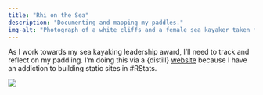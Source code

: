 ```yaml
---
title: "Rhi on the Sea"
description: "Documenting and mapping my paddles."
img-alt: "Photograph of a white cliffs and a female sea kayaker taken from a red sea kayak"
---
```


As I work towards my sea kayaking leadership award, I'll need to track and reflect on my paddling. I'm doing this via a {distill} [website](https://rhionthesea.netlify.app/) because I have an addiction to building static sites in #RStats.

![](featured.jpg){fig-alt="Photograph of a red sea kayak on the sea."}
